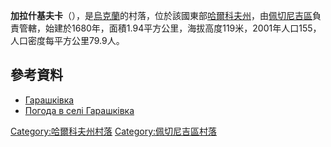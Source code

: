 {{no footnotes|time=2015-10-05T14:29:02+00:00}}
{{coord|50|0|33|N|37|3|14|E|scale:100000_region:UA|display=title}}

'''加拉什基夫卡'''（{{lang-uk|Гарашківка}}），是[[烏克蘭|烏克蘭]]的村落，位於該國東部[[哈爾科夫州|哈爾科夫州]]，由[[佩切尼吉區|佩切尼吉區]]負責管轄，始建於1680年，面積1.94平方公里，海拔高度119米，2001年人口155，人口密度每平方公里79.9人。

==參考資料==
*[http://w1.c1.rada.gov.ua/pls/z7502/A005?rdat1=09.01.2009&rf7571=33908 Гарашківка]{{dead link|date=2017年11月 |bot=InternetArchiveBot |fix-attempted=yes }}
* [http://weather.in.ua/ua/har'kovskaja/4950 Погода в селі Гарашківка]{{Wayback|url=http://weather.in.ua/ua/har'kovskaja/4950 |date=20160305073921 }}

{{DEFAULTSORT:Гарашківка}}
[[Category:哈爾科夫州村落|Category:哈爾科夫州村落]]
[[Category:佩切尼吉區村落|Category:佩切尼吉區村落]]


{{Kharkiv-geo-stub}}